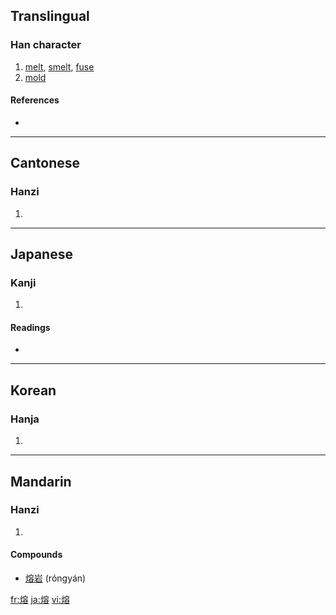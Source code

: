 {{also|鎔}}
==Translingual==

===Han character===
{{Han char|rn=86|rad=火|as=10|sn=14|four=9386<sub>8</sub>|canj=火十金口 (FJCR)}}

# [[melt]], [[smelt]], [[fuse]]
# [[mold]]

====References====
* {{Han ref|kx=0680.101|dkj=19319|dj=1091.120|hdz=32225.050|uh=7194|ud=29076|bh=BAB2|bd=47794}}

----

==Cantonese==

===Hanzi===
{{yue-hanzi|jyut=|y=yung4}}

# {{defn|Cantonese|sort=火10}}

----

==Japanese==

===Kanji===
{{ja-kanji|grade=|rs=火10}}

# {{defn|Japanese}}

====Readings====
* {{ja-readings|on=[[よう]] (yō)|kun=[[いがた]] (igata), [[とける]] (tokeru)}}

----

==Korean==

===Hanja===
{{ko-hanja|hangeul=용|eumhun=|rv=yong|mr=yong|y=yong}}

# {{defn|Korean|sort=火10}}

----

==Mandarin==

===Hanzi===
{{cmn-hanzi|pin=[[róng]] ([[rong2]])|wg=jung<sup>2</sup>}}

# {{defn|Mandarin|sort=火10}}

====Compounds====
* [[熔岩]] (róngyán)

[[fr:熔]]
[[ja:熔]]
[[vi:熔]]